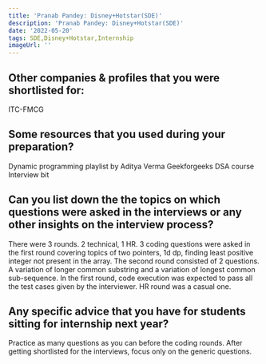 ```yaml
---
title: 'Pranab Pandey: Disney+Hotstar(SDE)'
description: 'Pranab Pandey: Disney+Hotstar(SDE)'
date: '2022-05-20'
tags: SDE,Disney+Hotstar,Internship
imageUrl: ''
---
```


## Other companies & profiles that you were shortlisted for:
ITC-FMCG

## Some resources that you used during your preparation?
Dynamic programming playlist by Aditya Verma
Geekforgeeks DSA course
Interview bit

## Can you list down the the topics on which questions were asked in the interviews or any other insights on the interview process?
There were 3 rounds. 2 technical, 1 HR. 3 coding questions were asked in the first round covering topics of two pointers, 1d dp, finding least positive integer not present in the array. The second round consisted of 2 questions. A variation of longer common substring and a variation of longest common sub-sequence. In the first round, code execution was expected to pass all the test cases given by the interviewer. HR round was a casual one.

## Any specific advice that you have for students sitting for internship next year?
Practice as many questions as you can before the coding rounds. After getting shortlisted for the interviews, focus only on the generic questions.

